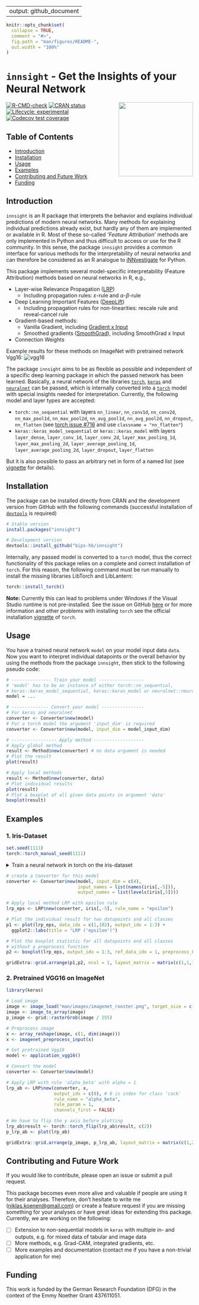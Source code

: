 
---
output: github_document
---

```r
knitr::opts_chunk$set(
  collapse = TRUE,
  comment = "#>",
  fig.path = "man/figures/README-",
  out.width = "100%"
)
```

# `innsight` - Get the Insights of your Neural Network
<a href='https://bips-hb.github.io/innsight/'><img src='man/figures/logo.png' align="right" width="200" /></a>

<!-- badges: start -->
[![R-CMD-check](https://github.com/bips-hb/innsight/actions/workflows/R-CMD-check.yaml/badge.svg)](https://github.com/bips-hb/innsight/actions/workflows/R-CMD-check.yaml)
[![CRAN status](https://www.r-pkg.org/badges/version/innsight)](https://CRAN.R-project.org/package=innsight)
[![Lifecycle: experimental](https://img.shields.io/badge/lifecycle-experimental-orange.svg)](https://lifecycle.r-lib.org/articles/stages.html#experimental)
[![Codecov test coverage](https://codecov.io/gh/bips-hb/innsight/branch/master/graph/badge.svg)](https://app.codecov.io/gh/bips-hb/innsight?branch=master)
<!-- badges: end -->

## Table of Contents

* [Introduction](#introduction)
* [Installation](#installation)
* [Usage](#usage)
* [Examples](#examples)
* [Contributing and Future Work](#contributing-and-future-work)
* [Funding](#funding)

## Introduction

`innsight` is an R package that interprets the behavior and explains individual
predictions of modern neural networks. Many methods for explaining individual
predictions already exist, but hardly any of them are implemented or 
available in R. Most of these so-called *'Feature Attribution'* methods are
only implemented in Python and thus difficult to access or use for the 
R community. In this sense, the package `innsight` provides a common interface
for various methods for the interpretability of neural networks and can 
therefore be considered as an R analogue to 
[iNNvestigate](https://github.com/albermax/innvestigate) for Python.

This package implements several model-specific 
interpretability (Feature Attribution) methods based on neural networks in R, e.g., 

* Layer-wise Relevance Propagation ([LRP](https://doi.org/10.1371/journal.pone.0130140))
  * Including propagation rules: $\varepsilon$-rule and $\alpha$-$\beta$-rule
* Deep Learning Important Features ([DeepLift](https://arxiv.org/abs/1704.02685))
  * Including propagation rules for non-linearities: rescale rule and reveal-cancel rule
* Gradient-based methods:
  * Vanilla Gradient, including [Gradient x Input](https://www.jmlr.org/papers/v11/baehrens10a.html)
  * Smoothed gradients ([SmoothGrad](https://arxiv.org/abs/1706.03825)), including
  SmoothGrad x Input
* Connection Weights

Example results for these methods on ImageNet with pretrained network Vgg16:
![vgg16](https://github.com/bips-hb/innsight/blob/master/man/images/vgg16.png?raw=true)


The package `innsight` aims to be as flexible as possible and independent of a 
specific deep learning package in which the passed network has been learned. 
Basically, a neural network of the libraries [`torch`](https://torch.mlverse.org/), [`keras`](https://tensorflow.rstudio.com/) and [`neuralnet`](https://CRAN.R-project.org/package=neuralnet)
can be passed, which is internally converted into a [`torch`](https://torch.mlverse.org/) model with special
insights needed for interpretation. Currently, the following model and layer types 
are accepted:

* `torch::nn_sequential` with layers `nn_linear`, `nn_conv1d`, `nn_conv2d`, 
`nn_max_pool1d`, `nn_max_pool2d`, `nn_avg_pool1d`, `nn_avg_pool2d`,
`nn_dropout`, `nn_flatten` (see [torch issue #716](https://github.com/mlverse/torch/issues/716#issuecomment-946117545) and use
`classname = "nn_flatten"`)
* `keras::keras_model_sequential` or `keras::keras_model` with layers `layer_dense`, `layer_conv_1d`,
`layer_conv_2d`, `layer_max_pooling_1d`, `layer_max_pooling_2d`, 
`layer_average_pooling_1d`, `layer_average_pooling_2d`, `layer_dropout`, `layer_flatten`

But it is also possible to pass an arbitrary net in form of a named list 
(see [vignette](https://bips-hb.github.io/innsight/articles/Custom_Model_Definition.html) for details).

## Installation

The package can be installed directly from CRAN and the development version
from GitHub with the following commands (successful 
installation of [`devtools`](https://www.r-project.org/nosvn/pandoc/devtools.html) is required)
```r
# Stable version
install.packages("innsight")

# Development version
devtools::install_github("bips-hb/innsight")
```
Internally, any passed model is converted to a `torch` model, thus the correct 
functionality of this package relies on a complete and correct installation
of `torch`. For this reason, the following command must be run manually to 
install the missing libraries LibTorch and LibLantern:
```r
torch::install_torch()
```
**Note:** Currently this can lead to problems under Windows if the Visual 
Studio runtime is not pre-installed. See the issue on GitHub [here](https://github.com/mlverse/torch/issues/246#issuecomment-695097121) or
for more information and other problems with installing `torch` see the official
installation
[vignette](https://CRAN.R-project.org/package=torch/vignettes/installation.html)
of `torch`.

## Usage
You have a trained neural network `model` on your model input data `data`. Now
you want to interpret individual datapoints or the overall behavior by using
the methods from the package `innsight`, then stick to the following 
pseudo code:
```r
# --------------- Train your model -----------------
# 'model' has to be an instance of either torch::nn_sequential, 
# keras::keras_model_sequential, keras::keras_model or neuralnet::neuralnet
model = ...

# -------------- Convert your model ----------------
# For keras and neuralnet
converter <- Converter$new(model)
# For a torch model the argument 'input_dim' is required
converter <- Converter$new(model, input_dim = model_input_dim)

# ----------------- Apply method -------------------
# Apply global method
result <- Method$new(converter) # no data argument is needed
# Plot the result
plot(result)

# Apply local methods
result <- Method$new(converter, data)
# Plot individual results
plot(result)
# Plot a boxplot of all given data points in argument 'data' 
boxplot(result)
```

## Examples
### 1. Iris-Dataset
```r
set.seed(1111)
torch::torch_manual_seed(1111)
```
<details><summary> Train a neural network in torch on the iris-dataset </summary> 

```r
library(innsight)
library(torch)
data(iris)

# Prepare Data
x <- torch_tensor(as.matrix(iris[, -5]))
y <- torch_tensor(as.integer(iris[, 5]))

# Define Model
model <- nn_sequential(
  nn_linear(4, 15), 
  nn_relu(),
  nn_dropout(0.3), 
  nn_linear(15, 10), 
  nn_relu(),
  nn_dropout(0.3), 
  nn_linear(10, 5), 
  nn_relu(),
  nn_linear(5, 3), 
  nn_softmax(2)
)

# Train model
optimizer <- optim_adam(model$parameters, lr = 0.0002)
for (t in 1:2500) {
  y_pred <- torch_log(model(x))
  loss <- nnf_nll_loss(y_pred, y)
  if (t %% 250 == 0) {
    cat("Loss: ", as.numeric(loss), "\n")
  }
  optimizer$zero_grad()
  loss$backward()
  optimizer$step()
}
```
</details>

```r
# create a Converter for this model
converter <- Converter$new(model, input_dim = c(4),
                           input_names = list(names(iris[,-5])),
                           output_names = list(levels(iris[,5])))

# Apply local method LRP with epsilon rule
lrp_eps <- LRP$new(converter, iris[,-5], rule_name = "epsilon")

# Plot the individual result for two datapoints and all classes
p1 <- plot(lrp_eps, data_idx = c(1,102), output_idx = 1:3) +
  ggplot2::labs(title = "LRP ('epsilon')")

# Plot the boxplot statistic for all datapoints and all classes
# without a preprocess function
p2 <- boxplot(lrp_eps, output_idx = 1:3, ref_data_idx = 1, preprocess_FUN = identity) 

gridExtra::grid.arrange(p1,p2, ncol = 1, layout_matrix = matrix(c(1,1,1,2,2), ncol = 1))
```

### 2. Pretrained VGG16 on ImageNet
```r
library(keras)

# Load image
image <- image_load("man/images/imagenet_rooster.png", target_size = c(224,224))
image <- image_to_array(image)
p_image <- grid::rasterGrob(image / 255)

# Preprocess image
x <- array_reshape(image, c(1, dim(image)))
x <- imagenet_preprocess_input(x)

# Get pretrained Vgg16
model <- application_vgg16()

# Convert the model
converter <- Converter$new(model)

# Apply LRP with rule 'alpha_beta' with alpha = 1
lrp_ab <- LRP$new(converter, x, 
                  output_idx = c(8), # 8 is index for class 'cock'
                  rule_name = "alpha_beta",
                  rule_param = 1,
                  channels_first = FALSE) 

# We have to flip the y axis before plotting
lrp_ab$result <- torch::torch_flip(lrp_ab$result, c(2))
p_lrp_ab <- plot(lrp_ab)

gridExtra::grid.arrange(p_image, p_lrp_ab, layout_matrix = matrix(c(1,2,2), nrow = 1))
```

## Contributing and Future Work

If you would like to contribute, please open an issue or submit a pull request.

This package becomes even more alive and valuable if people are using it for 
their analyses. Therefore, don't hesitate to write me (<niklas.koenen@gmail.com>) 
or create a feature request if you are missing something for your analyses or 
have great ideas for extending this package. Currently, we are working on the following:

- [ ] Extension to non-sequential models in `keras` with multiple in- and 
outputs, e.g. for mixed data of tabular and image data
- [ ] More methods, e.g. Grad-CAM, integrated gradients, etc.
- [ ] More examples and documentation (contact me if you have a non-trivial
application for me)

## Funding
This work is funded by the German Research Foundation (DFG) in the context
of the Emmy Noether Grant 437611051.

